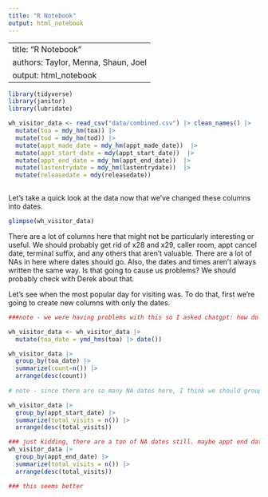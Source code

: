 ```yaml
---
title: "R Notebook"
output: html_notebook
---
```


---
title: "R Notebook"
authors: Taylor, Menna, Shaun, Joel
output: html_notebook
---

```r
library(tidyverse)
library(janitor)
library(lubridate)
```


```r

wh_visitor_data <- read_csv("data/combined.csv") |> clean_names() |>
  mutate(toa = mdy_hm(toa)) |>
  mutate(tod = mdy_hm(tod)) |>
  mutate(appt_made_date = mdy_hm(appt_made_date))  |>
  mutate(appt_start_date = mdy(appt_start_date))  |>
  mutate(appt_end_date = mdy_hm(appt_end_date))  |>
  mutate(lastentrydate = mdy_hm(lastentrydate))  |>
  mutate(releasedate = mdy(releasedate)) 
  
```
Let's take a quick look at the data now that we've changed these columns into dates.

```r
glimpse(wh_visitor_data)
```

There are a lot of columns here that might not be particularly interesting or useful. We should probably get rid of x28 and x29, caller room, appt cancel date, terminal suffix, and any others that aren't valuable. There are a lot of NAs in here where dates should go. Also, the dates and times aren't always written the same way. Is that going to cause us problems? We should probably check with Derek about that.

Let's see when the most popular day for visiting was. To do that, first we're going to create new columns with only the dates.
```r

###note - we were having problems with this so I asked chatgpt: how do I make a new column with just the date from a column that includes date and time using lubridate and the tidyverse? it told me to do mutate(toa_date = ymd_hms(toa) %>% date())

wh_visitor_data <- wh_visitor_data |> 
  mutate(toa_date = ymd_hms(toa) |> date())

wh_visitor_data |>
  group_by(toa_date) |> 
  summarize(count=n()) |>
  arrange(desc(count))
  
# note - since there are so many NA dates here, I think we should group by appt date.

wh_visitor_data |>
  group_by(appt_start_date) |>
  summarize(total_visits = n()) |>
  arrange(desc(total_visits))

### just kidding, there are a ton of NA dates still. maybe appt end date?
wh_visitor_data |>
  group_by(appt_end_date) |>
  summarize(total_visits = n()) |>
  arrange(desc(total_visits))

### this seems better
```

